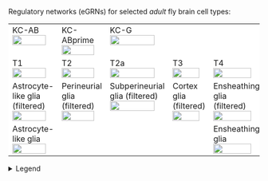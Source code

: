 Regulatory networks (eGRNs) for selected *adult* fly brain cell types: 

 <table style="width:100%">
  <tr bgcolor="white" valign="top">
    <td>KC-AB </br><a href="http://www.ndexbio.org/#/network/4dd02eb8-1d6a-11eb-8bab-0ac135e8bacf?accesskey=913eb93bfab69df1b186802f5866e76f0b1519d1edf55b10088f616b3a427622" target="_blank"><img src="img/KC_ab.png" width="90%"/></a></td>
    <td>KC-ABprime </br><a href="http://www.ndexbio.org/#/network/ec529d59-1d6d-11eb-8bab-0ac135e8bacf?accesskey=c658267d6b7880d9547ac13dc301be4bf95de79870932aacb0ff7e1dc9dcad3a" target="_blank"><img src="img/KC_ab_prime.png" width="90%"/></a> </td>
    <td>KC-G </br><a href="http://www.ndexbio.org/#/network/95e13ce0-1d69-11eb-8bab-0ac135e8bacf?accesskey=f905c4a05d7c06f087d89988bf55d6c8714402b21d0b2b2771a067b40b46fc34" target="_blank"><img src="img/KC_g.png" width="90%"/></a> </td>
    <td></td>
    <td></td>
    <td></td>
  </tr>
  
  <tr bgcolor="white" valign="top">
    <td>T1 </br><a href="http://www.ndexbio.org/#/network/700290ed-1d69-11eb-8bab-0ac135e8bacf?accesskey=d548ccfcf4a940c2441cbe2620f1215fe971666212cd312ffb6fc48d7d3eb321" target="_blank"><img src="img/T1.png" width="90%"/></a></td>
    <td>T2 </br><a href="http://www.ndexbio.org/#/network/4ca088c7-2a63-11eb-9e72-0ac135e8bacf?accesskey=23a78d0464d962239062dc200347965fecb0083c667eb3477ea787c8f941f160" target="_blank"><img src="img/T2.png" width="90%"/></a></td>
    <td>T2a </br><a href="http://www.ndexbio.org/#/network/9bee0afc-1d75-11eb-8bab-0ac135e8bacf?accesskey=41d705afb19c55e97076c8137373e0bbee25cceabe32e7f2957e806b5e771875" target="_blank"><img src="img/T2a.png" width="90%"/></a></td>
    <td>T3 </br><a href="http://www.ndexbio.org/#/network/25943447-1d79-11eb-8bab-0ac135e8bacf?accesskey=d3b571687a37f1594d46c3e99e520c05c6236afea3c6a5c295ca72853d7bd17c" target="_blank"><img src="img/T3.png" width="90%"/></a></td>
    <td>T4 </br><a href="http://www.ndexbio.org/#/network/5117d584-2a62-11eb-9e72-0ac135e8bacf?accesskey=114ca5a09fe7e50851c64f91a8ab7b87675e787f923cf4194e5c84bc1f8cc2d2" target="_blank"><img src="img/T4.png" width="90%"/></a></td>
    <td>T5 </br><a href="http://www.ndexbio.org/#/network/2e2d0667-40d0-11eb-9e72-0ac135e8bacf?accesskey=c45293a1f159ee895acdac74d48afddd6fa042819590bb126da51399ef902934" target="_blank"><img src="img/T5.png" width="90%"/></a></td>
  </tr>
  
  <tr bgcolor="white" valign="top">
    <td>Astrocyte-like glia (filtered) </br><a href="http://www.ndexbio.org/#/network/6c0f1151-40e4-11eb-9e72-0ac135e8bacf?accesskey=8736a79738f52e4fc8b7831c390470fbd0a60d5736ee89ce49e92a5a59f66102" target="_blank"><img src="img/Astrocyte_like_filtered.png" width="90%"/></a></td>
    <td>Perineurial glia (filtered)</br><a href="http://www.ndexbio.org/#/network/affbcff4-411b-11eb-9e72-0ac135e8bacf?accesskey=094ed0c6cde458a52ed20c45f94feb50a655c9b86c73acdca8620bf0e6bae086" target="_blank"><img src="img/Perineurial_glia_filtered.png" width="90%"/></a></td>
    <td>Subperineurial glia (filtered)</br><a href="http://www.ndexbio.org/#/network/509006db-40d5-11eb-9e72-0ac135e8bacf?accesskey=78c03d435c8eef3313675cf449e1e5a9c40f705a4bc95f86b78d1be99f83e4a0" target="_blank"><img src="img/Subperineurial_glia_filtered.png" width="90%"/></a></td>
    <td>Cortex glia (filtered)</br><a href="http://www.ndexbio.org/#/network/d7ab820d-40e2-11eb-9e72-0ac135e8bacf?accesskey=fdf626f7748adf720c2cbac791f2baf1d9f70cb896a144ceea6a6a272b98ed3e" target="_blank"><img src="img/Cortex_glia_filtered.png" width="90%"/></a></td>
    <td>Ensheathing glia (filtered) </br><a href="http://www.ndexbio.org/#/network/8a5f97b2-40de-11eb-9e72-0ac135e8bacf?accesskey=cddec4063c44c751544c6372e987b08901e1a9bdca9290fad289566dce40bed5" target="_blank"><img src="img/Ensheathing_glia_filtered.png" width="90%"/></a></td>
    <td>Chiasm glia (filtered) </br><a href="http://www.ndexbio.org/#/network/92f40679-40e0-11eb-9e72-0ac135e8bacf?accesskey=63277d64f89aa1b863ea031552fa75cb3bff1aa6c5f7828bb8beda45e2616867" target="_blank"><img src="img/Chiasm_glia_filtered.png" width="90%"/></a></td>
  </tr>
  
  <tr bgcolor="white" valign="top">
        <td>Astrocyte-like glia </br><a href="http://www.ndexbio.org/#/network/cad74fa0-2a84-11eb-9e72-0ac135e8bacf?accesskey=3ffa1f7c7edd3f2a6feebdb3f4befc80a49b551ae694c748ab2c4f1e201eecb5" target="_blank"><img src="img/Astrocyte_like.png" width="90%"/></a></td>
    <td></td>
    <td></td>
    <td></td>
        <td>Ensheathing glia </br><a href="http://www.ndexbio.org/#/network/d32241f0-2a75-11eb-9e72-0ac135e8bacf?accesskey=f988b5b37668f880619247ec689939e3b6617cde230cde4bfc2db34c9614a34c" target="_blank"><img src="img/Ensheathing_glia.png" width="90%"/></a></td>
    <td></td>
  </tr>
</table> 


<details><summary>Legend</summary>

-Under construction-

<!-- DODO:  update thumbnail and description -->

<!-- - TF motif and accessibility (linked by cell type) -->

<!--   - Dotplot: ... -->

<!--   - Cistromes: ... -->

<!-- - For more details, see tde individual tables. -->

</details>